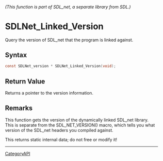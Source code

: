 ====== (This function is part of SDL_net, a separate library from SDL.) ======
= SDLNet_Linked_Version =

Query the version of SDL_net that the program is linked against.

== Syntax ==

<syntaxhighlight lang='c'>
const SDLNet_version * SDLNet_Linked_Version(void);
</syntaxhighlight>

== Return Value ==

Returns a pointer to the version information.

== Remarks ==

This function gets the version of the dynamically linked SDL_net library.
This is separate from the SDL_NET_VERSION() macro, which tells you what
version of the SDL_net headers you compiled against.

This returns static internal data; do not free or modify it!

----
[[CategoryAPI]]


